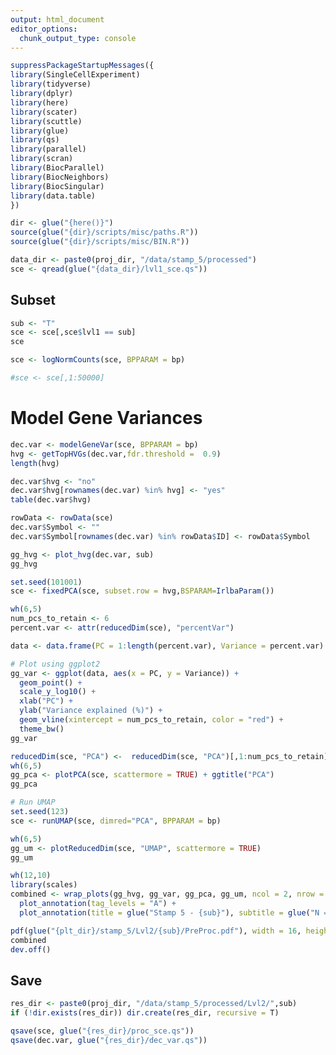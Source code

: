 ```yaml
---
output: html_document
editor_options: 
  chunk_output_type: console
---
```


```r
suppressPackageStartupMessages({
library(SingleCellExperiment)
library(tidyverse)
library(dplyr)
library(here)
library(scater)
library(scuttle)
library(glue)
library(qs)
library(parallel)
library(scran)
library(BiocParallel)
library(BiocNeighbors)
library(BiocSingular)
library(data.table)
})
```

```r
dir <- glue("{here()}")
source(glue("{dir}/scripts/misc/paths.R"))
source(glue("{dir}/scripts/misc/BIN.R"))
```

```r
data_dir <- paste0(proj_dir, "/data/stamp_5/processed")
sce <- qread(glue("{data_dir}/lvl1_sce.qs"))
```


## Subset
```r
sub <- "T"
sce <- sce[,sce$lvl1 == sub]
sce
```

```r
sce <- logNormCounts(sce, BPPARAM = bp)
```


```r
#sce <- sce[,1:50000]
```

# Model Gene Variances
```r
dec.var <- modelGeneVar(sce, BPPARAM = bp)
hvg <- getTopHVGs(dec.var,fdr.threshold =  0.9)
length(hvg)
```

```r
dec.var$hvg <- "no"
dec.var$hvg[rownames(dec.var) %in% hvg] <- "yes"
table(dec.var$hvg)
```


```r
rowData <- rowData(sce)
dec.var$Symbol <- ""
dec.var$Symbol[rownames(dec.var) %in% rowData$ID] <- rowData$Symbol
```


```r
gg_hvg <- plot_hvg(dec.var, sub)
gg_hvg
```

```r
set.seed(101001)
sce <- fixedPCA(sce, subset.row = hvg,BSPARAM=IrlbaParam())
```


```r
wh(6,5)
num_pcs_to_retain <- 6
percent.var <- attr(reducedDim(sce), "percentVar")

data <- data.frame(PC = 1:length(percent.var), Variance = percent.var)

# Plot using ggplot2
gg_var <- ggplot(data, aes(x = PC, y = Variance)) +
  geom_point() +
  scale_y_log10() +
  xlab("PC") +
  ylab("Variance explained (%)") +
  geom_vline(xintercept = num_pcs_to_retain, color = "red") +
  theme_bw()
gg_var
```


```r
reducedDim(sce, "PCA") <-  reducedDim(sce, "PCA")[,1:num_pcs_to_retain]
wh(6,5)
gg_pca <- plotPCA(sce, scattermore = TRUE) + ggtitle("PCA")
gg_pca
```


```r
# Run UMAP
set.seed(123)
sce <- runUMAP(sce, dimred="PCA", BPPARAM = bp)
```


```r
wh(6,5)
gg_um <- plotReducedDim(sce, "UMAP", scattermore = TRUE) 
gg_um
```

```r
wh(12,10)
library(scales)
combined <- wrap_plots(gg_hvg, gg_var, gg_pca, gg_um, ncol = 2, nrow = 2) +
  plot_annotation(tag_levels = "A") + 
  plot_annotation(title = glue("Stamp 5 - {sub}"), subtitle = glue("N = {comma(ncol(sce))} cells"))
```

```r
pdf(glue("{plt_dir}/stamp_5/Lvl2/{sub}/PreProc.pdf"), width = 16, height = 12)
combined
dev.off()
```


## Save
```r
res_dir <- paste0(proj_dir, "/data/stamp_5/processed/Lvl2/",sub)
if (!dir.exists(res_dir)) dir.create(res_dir, recursive = T)

qsave(sce, glue("{res_dir}/proc_sce.qs"))
qsave(dec.var, glue("{res_dir}/dec_var.qs"))
```
